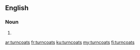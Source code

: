 ==English==

===Noun===
{{head|en|noun plural form}}

# {{plural of|turncoat|lang=en}}

[[ar:turncoats]]
[[fr:turncoats]]
[[ku:turncoats]]
[[my:turncoats]]
[[fi:turncoats]]